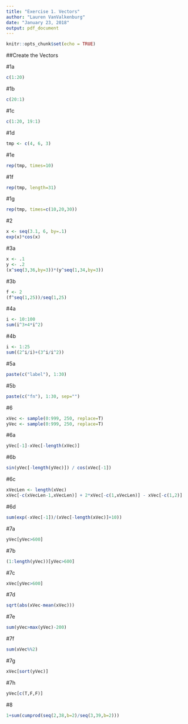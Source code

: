 ```yaml
---
title: "Exercise 1. Vectors"
author: "Lauren VanValkenburg"
date: "January 23, 2018"
output: pdf_document
---
```


```r
knitr::opts_chunk$set(echo = TRUE)
```

##Create the Vectors

#1a 
```r
c(1:20)
```
#1b
```r
c(20:1)
```
#1c 
```r
c(1:20, 19:1)
```
#1d
```r
tmp <- c(4, 6, 3)
```
#1e
```r
rep(tmp, times=10)
```
#1f
```r
rep(tmp, length=31)
```
#1g
```r
rep(tmp, times=c(10,20,30))
```

#2
```r
x <- seq(3.1, 6, by=.1)
exp(x)*cos(x)
```

#3a
```r
x <- .1
y <- .2
(x^seq(3,36,by=3))*(y^seq(1,34,by=3))
```
#3b
```r
f <- 2
(f^seq(1,25))/seq(1,25)
```

#4a
```r
i <- 10:100
sum(i^3+4*i^2)
```
#4b
```r
i <- 1:25
sum((2^i/i)+(3^i/i^2))
```

#5a
```r
paste(c("label"), 1:30)
```
#5b
```r
paste(c("fn"), 1:30, sep="")
```

#6
```r
xVec <- sample(0:999, 250, replace=T)
yVec <- sample(0:999, 250, replace=T)
```
#6a
```r
yVec[-1]-xVec[-length(xVec)]
```
#6b
```r
sin(yVec[-length(yVec)]) / cos(xVec[-1])
```
#6c
```r
xVecLen <- length(xVec)
xVec[-c(xVecLen-1,xVecLen)] + 2*xVec[-c(1,xVecLen)] - xVec[-c(1,2)]
```
#6d
```r
sum(exp(-xVec[-1])/(xVec[-length(xVec)]+10))
```

#7a
```r
yVec[yVec>600]
```
#7b
```r
(1:length(yVec))[yVec>600]
```
#7c
```r
xVec[yVec>600]
```
#7d
```r
sqrt(abs(xVec-mean(xVec)))
```
#7e
```r
sum(yVec>max(yVec)-200)
```
#7f
```r
sum(xVec%%2)
```
#7g
```r
xVec[sort(yVec)]
```
#7h
```r
yVec[c(T,F,F)]
```

#8
```r
1+sum(cumprod(seq(2,38,b=2)/seq(3,39,b=2)))
```

